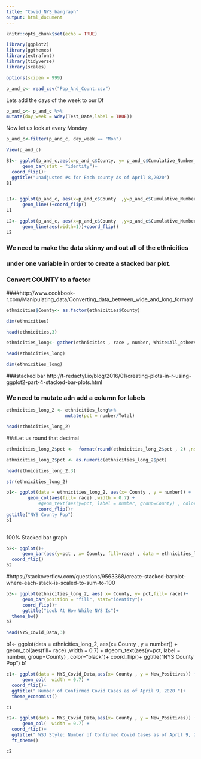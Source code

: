 ```yaml
---
title: "Covid_NYS_bargraph"
output: html_document
---
```


```r
knitr::opts_chunk$set(echo = TRUE)
```
```r
library(ggplot2)
library(ggthemes)
library(extrafont)
library(tidyverse)
library(scales)

```

```r
options(scipen = 999)
```


```r
p_and_c<- read_csv("Pop_And_Count.csv")
```



Lets add the days of the week to our Df
```r
p_and_c<- p_and_c %>%
mutate(day_week = wday(Test_Date,label = TRUE))
```

Now let us look at every Monday
```r
p_and_c<-filter(p_and_c, day_week == "Mon")
```


```r
View(p_and_c)
```

```r
B1<- ggplot(p_and_c,aes(x=p_and_c$County, y= p_and_c$Cumulative_Number_of_Positives))+
      geom_bar(stat = "identity")+
  coord_flip()+
  ggtitle("Unadjusted #s for Each county As of April 8,2020")
B1
```




```r


```

```r
L1<- ggplot(p_and_c, aes(x=p_and_c$County  ,y=p_and_c$Cumulative_Number_of_Positives))+
      geom_line()+coord_flip()
L1
```


```r
L2<- ggplot(p_and_c, aes(x=p_and_c$County  ,y=p_and_c$Cumulative_Number_of_Positives))+
      geom_line(aes(width=1))+coord_flip()
L2
```


### We need to make the data skinny and out all of the ethnicities 
### under one variable in order to create a stacked bar plot.
### Convert COUNTY to a factor
####http://www.cookbook-r.com/Manipulating_data/Converting_data_between_wide_and_long_format/
```r
ethnicities$County<- as.factor(ethnicities$County)
```

```r
dim(ethnicities)
```

```r
head(ethnicities,3)
```

```r
ethnicities_long<- gather(ethnicities , race , number, White:All_others )
```

```r
head(ethnicities_long)
```

```r
dim(ethnicities_long)
```


###stacked bar  http://t-redactyl.io/blog/2016/01/creating-plots-in-r-using-ggplot2-part-4-stacked-bar-plots.html

### We need  to mutate adn add a column for labels
```r
ethnicities_long_2 <- ethnicities_long%>%
                      mutate(pct = number/Total)
```

```r
head(ethnicities_long_2)
```

###Let us round that decimal
```r
ethnicities_long_2$pct <-  format(round(ethnicities_long_2$pct , 2) ,nsmall = 2 )
```

```r
ethnicities_long_2$pct <- as.numeric(ethnicities_long_2$pct)
```


```r
head(ethnicities_long_2,3)
```

```r
str(ethnicities_long_2)
```


```r
b1<- ggplot(data = ethnicities_long_2, aes(x= County , y = number)) +
        geom_col(aes(fill= race) ,width = 0.7) +
            #geom_text(aes(y=pct, label = number, group=County) , color="black")+
            coord_flip()+
ggtitle("NYS County Pop")
b1
       
```


100% Stacked bar graph

```r
b2<- ggplot()+
      geom_bar(aes(y=pct , x= County, fill=race) , data = ethnicities_long_2, stat = "identity")+
  coord_flip()
b2

```


#https://stackoverflow.com/questions/9563368/create-stacked-barplot-where-each-stack-is-scaled-to-sum-to-100


```r
b3<- ggplot(ethnicities_long_2, aes( x= County, y= pct,fill= race))+
      geom_bar(position = "fill", stat="identity")+
      coord_flip()+
      ggtitle("Look At How While NYS Is")+
  theme_bw()
b3
```



```r
head(NYS_Covid_Data,3)
```


b1<- ggplot(data = ethnicities_long_2, aes(x= County , y = number)) +
        geom_col(aes(fill= race) ,width = 0.7) +
            #geom_text(aes(y=pct, label = number, group=County) , color="black")+
            coord_flip()+
ggtitle("NYS County Pop")
b1

```r
c1<- ggplot(data = NYS_Covid_Data,aes(x= County , y = New_Positives)) +
      geom_col(  width = 0.7) +
  coord_flip()+
  ggtitle(" Number of Confirmed Covid Cases as of April 9, 2020 ")+
  theme_economist()

c1
```

```r
c2<- ggplot(data = NYS_Covid_Data,aes(x= County , y = New_Positives)) +
      geom_col(  width = 0.7) +
  coord_flip()+
  ggtitle(" WSJ Style: Number of Confirmed Covid Cases as of April 9, 2020 ")+
  ft_theme()

c2
```



```r

```



